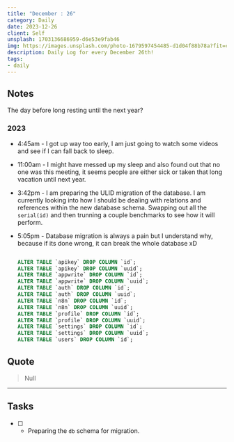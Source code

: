 ```yaml
---
title: "December : 26"
category: Daily
date: 2023-12-26
client: Self
unsplash: 1703136686959-d6e53e9fab46
img: https://images.unsplash.com/photo-1679597454485-d1d04f88b78a?fit=crop&q=85&w=1400&h=700
description: Daily Log for every December 26th!
tags:
- daily
---
```


## Notes

The day before long resting until the next year?

### 2023

- 4:45am - I got up way too early, I am just going to watch some videos and see if I can fall back to sleep.

- 11:00am - I might have messed up my sleep and also found out that no one was this meeting, it seems people are either sick or taken that long vacation until next year.

- 3:42pm - I am preparing the ULID migration of the database.
    I am currently looking into how I should be dealing with relations and references within the new database schema.
    Swapping out all the `serial(id)` and then trunning a couple benchmarks to see how it will perform.

- 5:05pm - Database migration is always a pain but I understand why, because if its done wrong, it can break the whole database xD
    ```sql

    ALTER TABLE `apikey` DROP COLUMN `id`;
    ALTER TABLE `apikey` DROP COLUMN `uuid`;
    ALTER TABLE `appwrite` DROP COLUMN `id`;
    ALTER TABLE `appwrite` DROP COLUMN `uuid`;
    ALTER TABLE `auth` DROP COLUMN `id`;
    ALTER TABLE `auth` DROP COLUMN `uuid`;
    ALTER TABLE `n8n` DROP COLUMN `id`;
    ALTER TABLE `n8n` DROP COLUMN `uuid`;
    ALTER TABLE `profile` DROP COLUMN `id`;
    ALTER TABLE `profile` DROP COLUMN `uuid`;
    ALTER TABLE `settings` DROP COLUMN `id`;
    ALTER TABLE `settings` DROP COLUMN `uuid`;
    ALTER TABLE `users` DROP COLUMN `id`;

    ```


## Quote

> Null

---

## Tasks

- [ ] - Preparing the `db` schema for migration.
